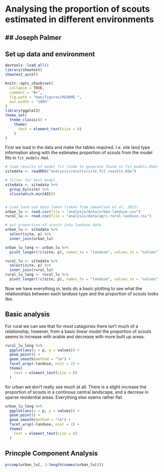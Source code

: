 # Analysing the proportion of scouts estimated in different environments
## Joseph Palmer
---

## Set up data and environment

```r
devtools::load_all()
library(showtext)
showtext_auto()

knitr::opts_chunk$set(
  collapse = TRUE,
  comment = "#>",
  fig.path = "man/figures/README-",
  out.width = "100%"
)
library(ggplot2)
theme_set(
  theme_classic() +
    theme(
      text = element_text(size = 8)
    )
)
```

First we load in the data and make the tables required. I.e. site land type information along with the estimates proportion of scouts from the model fits in `fit_models.Rmd`.

```r
# load results of model fit (code to generate found in fit_models.Rmd)
sitedata <- readRDS("analysis/results/site_fit_results.Rda")

# filter for best model
sitedata <- sitedata %>%
  group_by(site) %>%
  slice(which.min(AIC))


# Load land use data taken (taken from Samuelson et al. 2021)
urban_lu <- read.csv(file = "analysis/data/urban-landuse.csv")
rural_lu <- read.csv(file = "analysis/data/agri-rural-landuse.csv")

# put proportion of scouts into landuse data
urban_lu <- sitedata %>%
  select(site, p) %>%
  inner_join(urban_lu)

urban_lu_long <- urban_lu %>%
  pivot_longer(!c(site, p), names_to = "landuse", values_to = "values")

rural_lu <- sitedata %>%
  select(site, p) %>%
  inner_join(rural_lu)
rural_lu_long <- rural_lu %>%
  pivot_longer(!c(site, p), names_to = "landuse", values_to = "values")
```

Now we have everything in, lests do a basic plotting to see what the relationships between each landuse type and the proportion of scouts looks like.


## Basic analysis

For rural we can see that for most catagories there isn't much of a relationship, however, from a basic linear model the proportion of scouts seems to increase with arable and decrease with more built up areas.

```r

rural_lu_long %>%
  ggplot(aes(x = p, y = values)) +
  geom_point() +
  geom_smooth(method = "lm") +
  facet_wrap(~landuse, ncol = 2) +
  theme(
    text = element_text(size = 8)
  )
```

for urban we don't really see much at all. There is a slight increase the proportion of scouts in a continous central landscape, and a decrese in sparse residential areas. Everything else seems rather flat.

```r

urban_lu_long %>%
  ggplot(aes(x = p, y = values)) +
  geom_point() +
  geom_smooth(method = "lm") +
  facet_wrap(~landuse, ncol = 2) +
  theme(
    text = element_text(size = 8)
  )

```


## Princple Component Analysis

```r

prcomp(urban_lu[, 3:length(names(urban_lu))])
```
